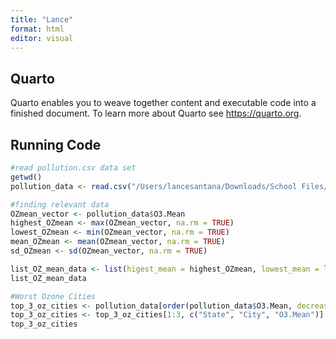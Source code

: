 ```yaml
---
title: "Lance"
format: html
editor: visual
---
```


## Quarto

Quarto enables you to weave together content and executable code into a finished document. To learn more about Quarto see <https://quarto.org>.

## Running Code

```r
#read pollution.csv data set
getwd()
pollution_data <- read.csv("/Users/lancesantana/Downloads/School Files/Active Files/STAT_107 Files/STAT_107_Git_Files/Stats107_Project/pollution_2000_2023.csv")
```

```r
#finding relevant data
OZmean_vector <- pollution_data$O3.Mean
highest_OZmean <- max(OZmean_vector, na.rm = TRUE)
lowest_OZmean <- min(OZmean_vector, na.rm = TRUE)
mean_OZmean <- mean(OZmean_vector, na.rm = TRUE)
sd_OZmean <- sd(OZmean_vector, na.rm = TRUE)

list_OZ_mean_data <- list(higest_mean = highest_OZmean, lowest_mean = lowest_OZmean, mean_mean = mean_OZmean, sd = sd_OZmean)
list_OZ_mean_data
```

```r
#Worst Ozone Cities
top_3_oz_cities <- pollution_data[order(pollution_data$O3.Mean, decreasing = TRUE),]
top_3_oz_cities <- top_3_oz_cities[1:3, c("State", "City", "O3.Mean")]
top_3_oz_cities
```
